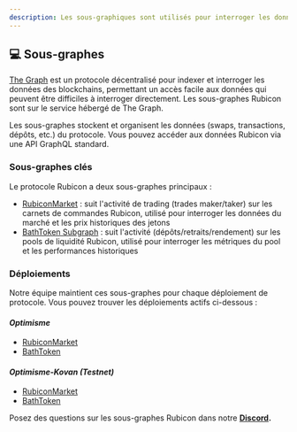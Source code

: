 ```yaml
---
description: Les sous-graphiques sont utilisés pour interroger les données Rubicon
---
```


## 💻 Sous-graphes

[The Graph](https://thegraph.com/en/) est un protocole décentralisé pour indexer et interroger les données des blockchains, permettant un accès facile aux données qui peuvent être difficiles à interroger directement. Les sous-graphes Rubicon sont sur le service hébergé de The Graph.

Les sous-graphes stockent et organisent les données (swaps, transactions, dépôts, etc.) du protocole. Vous pouvez accéder aux données Rubicon via une API GraphQL standard.

### **Sous-graphes clés**

Le protocole Rubicon a deux sous-graphes principaux :

* [RubiconMarket](https://thegraph.com/hosted-service/subgraph/denverbaumgartner/rubiconmarket) : suit l'activité de trading (trades maker/taker) sur les carnets de commandes Rubicon, utilisé pour interroger les données du marché et les prix historiques des jetons
* [BathToken Subgraph](https://thegraph.com/hosted-service/subgraph/denverbaumgartner/bathtoken) : suit l'activité (dépôts/retraits/rendement) sur les pools de liquidité Rubicon, utilisé pour interroger les métriques du pool et les performances historiques

### **Déploiements**

Notre équipe maintient ces sous-graphes pour chaque déploiement de protocole. Vous pouvez trouver les déploiements actifs ci-dessous :

#### _Optimisme_

* [RubiconMarket](https://thegraph.com/hosted-service/subgraph/denverbaumgartner/rubiconmarketoptimism)
* [BathToken](https://thegraph.com/hosted-service/subgraph/denverbaumgartner/bathtokenoptimism)

#### _Optimisme-Kovan (Testnet)_

* [RubiconMarket](https://thegraph.com/hosted-service/subgraph/denverbaumgartner/rubiconmarket)
* [BathToken](https://thegraph.com/hosted-service/subgraph/denverbaumgartner/bathtoken)



Posez des questions sur les sous-graphes Rubicon dans notre [**Discord**](https://discord.com/invite/E7pS24J)**.**